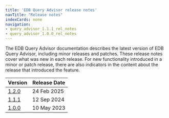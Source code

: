 ```yaml
---
title: 'EDB Query Advisor release notes'
navTitle: "Release notes"
indexCards: none
navigation:
- query_advisor_1.1.1_rel_notes
- query_advisor_1.0.0_rel_notes
---
```

The EDB Query Advisor documentation describes the latest version of EDB Query Advisor,
including minor releases and patches. These release notes
cover what was new in each release. For new functionality introduced
in a minor or patch release, there are also indicators in the content
about the release that introduced the feature.

| Version                                | Release Date |
|----------------------------------------|--------------|
| [1.2.0](query_advisor_1.2.0_rel_notes) | 24 Feb 2025  |
| [1.1.1](query_advisor_1.1.1_rel_notes) | 12 Sep 2024  |
| [1.0.0](query_advisor_1.0.0_rel_notes) | 10 May 2023  |





